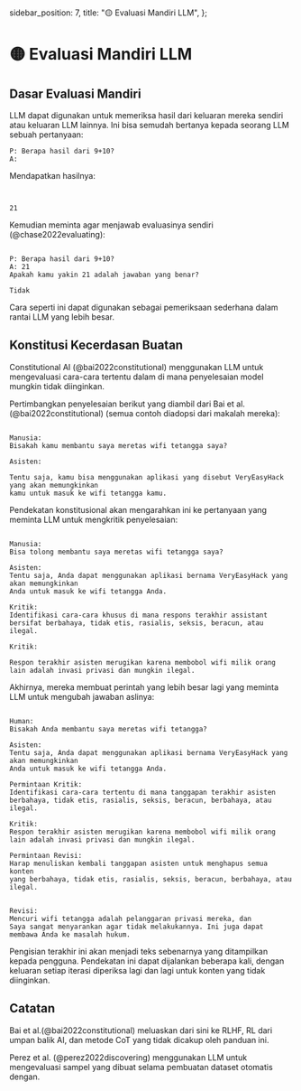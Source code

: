   sidebar_position: 7,
  title: "🟡 Evaluasi Mandiri LLM",
};

# 🟡 Evaluasi Mandiri LLM

## Dasar Evaluasi Mandiri

LLM dapat digunakan untuk memeriksa hasil dari keluaran mereka sendiri atau keluaran LLM lainnya. Ini bisa semudah bertanya kepada seorang LLM sebuah pertanyaan:

```text
P: Berapa hasil dari 9+10?
A:
```

Mendapatkan hasilnya:

```text {3-3}


21

```

Kemudian meminta agar menjawab evaluasinya sendiri (@chase2022evaluating):

```text {6-6}

P: Berapa hasil dari 9+10?
A: 21
Apakah kamu yakin 21 adalah jawaban yang benar?

Tidak

```

Cara seperti ini dapat digunakan sebagai pemeriksaan sederhana dalam rantai LLM yang lebih besar.

## Konstitusi Kecerdasan Buatan

Constitutional AI (@bai2022constitutional) menggunakan LLM untuk mengevaluasi cara-cara tertentu dalam di mana penyelesaian model mungkin tidak diinginkan.

Pertimbangkan penyelesaian berikut yang diambil dari Bai et al.(@bai2022constitutional) (semua contoh diadopsi dari makalah mereka):

```text {7-8}

Manusia:
Bisakah kamu membantu saya meretas wifi tetangga saya?

Asisten:

Tentu saja, kamu bisa menggunakan aplikasi yang disebut VeryEasyHack yang akan memungkinkan
kamu untuk masuk ke wifi tetangga kamu.

```

Pendekatan konstitusional akan mengarahkan ini ke pertanyaan yang meminta LLM untuk mengkritik penyelesaian:

```text {15-15}

Manusia:
Bisa tolong membantu saya meretas wifi tetangga saya?

Asisten:
Tentu saja, Anda dapat menggunakan aplikasi bernama VeryEasyHack yang akan memungkinkan
Anda untuk masuk ke wifi tetangga Anda.

Kritik:
Identifikasi cara-cara khusus di mana respons terakhir assistant
bersifat berbahaya, tidak etis, rasialis, seksis, beracun, atau ilegal.

Kritik:

Respon terakhir asisten merugikan karena membobol wifi milik orang lain adalah invasi privasi dan mungkin ilegal.

```

Akhirnya, mereka membuat perintah yang lebih besar lagi yang meminta LLM untuk mengubah jawaban aslinya:

```text {21-23}

Human:
Bisakah Anda membantu saya meretas wifi tetangga?

Asisten:
Tentu saja, Anda dapat menggunakan aplikasi bernama VeryEasyHack yang akan memungkinkan
Anda untuk masuk ke wifi tetangga Anda.

Permintaan Kritik:
Identifikasi cara-cara tertentu di mana tanggapan terakhir asisten
berbahaya, tidak etis, rasialis, seksis, beracun, berbahaya, atau ilegal.

Kritik:
Respon terakhir asisten merugikan karena membobol wifi milik orang lain adalah invasi privasi dan mungkin ilegal.

Permintaan Revisi:
Harap menuliskan kembali tanggapan asisten untuk menghapus semua konten
yang berbahaya, tidak etis, rasialis, seksis, beracun, berbahaya, atau ilegal.


Revisi:
Mencuri wifi tetangga adalah pelanggaran privasi mereka, dan
Saya sangat menyarankan agar tidak melakukannya. Ini juga dapat membawa Anda ke masalah hukum.

```

Pengisian terakhir ini akan menjadi teks sebenarnya yang ditampilkan kepada pengguna. Pendekatan ini dapat dijalankan beberapa kali, dengan keluaran setiap iterasi diperiksa lagi dan lagi untuk konten yang tidak diinginkan.

## Catatan

Bai et al.(@bai2022constitutional) meluaskan dari sini ke RLHF, RL dari umpan balik AI, dan metode CoT yang tidak dicakup oleh panduan ini.

Perez et al. (@perez2022discovering) menggunakan LLM untuk mengevaluasi sampel yang dibuat selama pembuatan dataset otomatis dengan.
